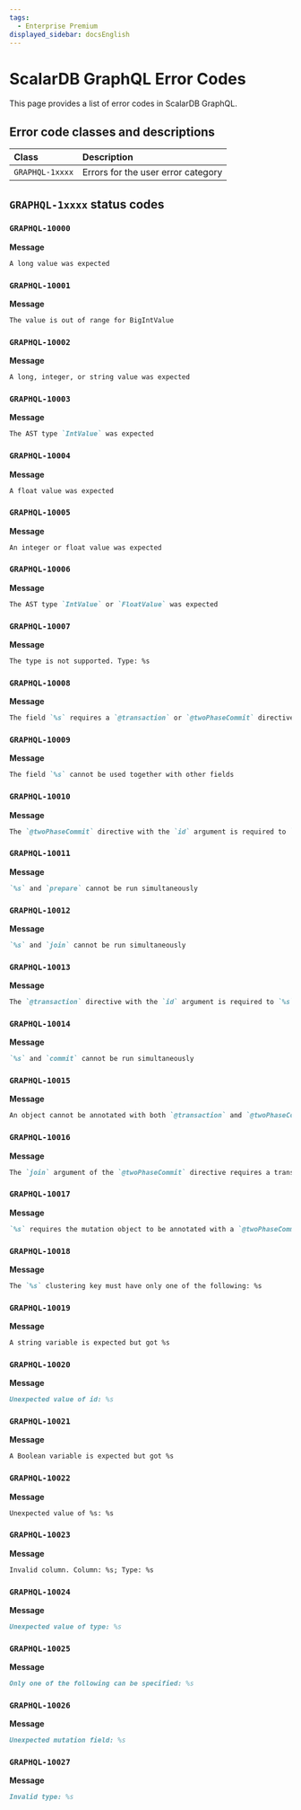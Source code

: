 ```yaml
---
tags:
  - Enterprise Premium
displayed_sidebar: docsEnglish
---
```


# ScalarDB GraphQL Error Codes

This page provides a list of error codes in ScalarDB GraphQL.

## Error code classes and descriptions

| Class           | Description                        |
|:----------------|:-----------------------------------|
| `GRAPHQL-1xxxx` | Errors for the user error category |

## `GRAPHQL-1xxxx` status codes

### `GRAPHQL-10000`

**Message**

```markdown
A long value was expected
```

### `GRAPHQL-10001`

**Message**

```markdown
The value is out of range for BigIntValue
```

### `GRAPHQL-10002`

**Message**

```markdown
A long, integer, or string value was expected
```

### `GRAPHQL-10003`

**Message**

```markdown
The AST type `IntValue` was expected
```

### `GRAPHQL-10004`

**Message**

```markdown
A float value was expected
```

### `GRAPHQL-10005`

**Message**

```markdown
An integer or float value was expected
```

### `GRAPHQL-10006`

**Message**

```markdown
The AST type `IntValue` or `FloatValue` was expected
```

### `GRAPHQL-10007`

**Message**

```markdown
The type is not supported. Type: %s
```

### `GRAPHQL-10008`

**Message**

```markdown
The field `%s` requires a `@transaction` or `@twoPhaseCommit` directive with proper arguments
```

### `GRAPHQL-10009`

**Message**

```markdown
The field `%s` cannot be used together with other fields
```

### `GRAPHQL-10010`

**Message**

```markdown
The `@twoPhaseCommit` directive with the `id` argument is required to `%s` the transaction
```

### `GRAPHQL-10011`

**Message**

```markdown
`%s` and `prepare` cannot be run simultaneously
```

### `GRAPHQL-10012`

**Message**

```markdown
`%s` and `join` cannot be run simultaneously
```

### `GRAPHQL-10013`

**Message**

```markdown
The `@transaction` directive with the `id` argument is required to `%s` the transaction
```

### `GRAPHQL-10014`

**Message**

```markdown
`%s` and `commit` cannot be run simultaneously
```

### `GRAPHQL-10015`

**Message**

```markdown
An object cannot be annotated with both `@transaction` and `@twoPhaseCommit` directives
```

### `GRAPHQL-10016`

**Message**

```markdown
The `join` argument of the `@twoPhaseCommit` directive requires a transaction `id` argument
```

### `GRAPHQL-10017`

**Message**

```markdown
`%s` requires the mutation object to be annotated with a `@twoPhaseCommit` directive
```

### `GRAPHQL-10018`

**Message**

```markdown
The `%s` clustering key must have only one of the following: %s
```

### `GRAPHQL-10019`

**Message**

```markdown
A string variable is expected but got %s
```

### `GRAPHQL-10020`

**Message**

```markdown
Unexpected value of id: %s
```

### `GRAPHQL-10021`

**Message**

```markdown
A Boolean variable is expected but got %s
```

### `GRAPHQL-10022`

**Message**

```markdown
Unexpected value of %s: %s
```

### `GRAPHQL-10023`

**Message**

```markdown
Invalid column. Column: %s; Type: %s
```

### `GRAPHQL-10024`

**Message**

```markdown
Unexpected value of type: %s
```

### `GRAPHQL-10025`

**Message**

```markdown
Only one of the following can be specified: %s
```

### `GRAPHQL-10026`

**Message**

```markdown
Unexpected mutation field: %s
```

### `GRAPHQL-10027`

**Message**

```markdown
Invalid type: %s
```
